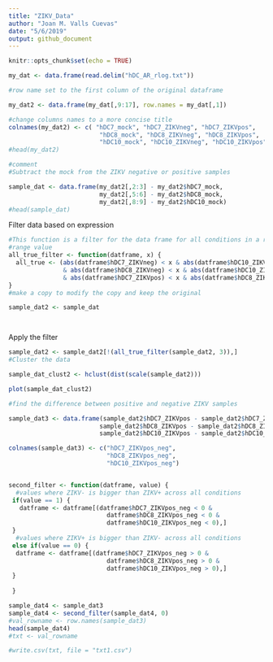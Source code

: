 ```yaml
---
title: "ZIKV_Data"
author: "Joan M. Valls Cuevas"
date: "5/6/2019"
output: github_document
---
```


```r
knitr::opts_chunk$set(echo = TRUE)
```

```r
my_dat <- data.frame(read.delim("hDC_AR_rlog.txt"))

#row name set to the first column of the original dataframe

my_dat2 <- data.frame(my_dat[,9:17], row.names = my_dat[,1])

#change columns names to a more concise title
colnames(my_dat2) <- c( "hDC7_mock", "hDC7_ZIKVneg", "hDC7_ZIKVpos",
                         "hDC8_mock", "hDC8_ZIKVneg", "hDC8_ZIKVpos",
                         "hDC10_mock", "hDC10_ZIKVneg", "hDC10_ZIKVpos")
#head(my_dat2)
```
``` r
#comment
#Subtract the mock from the ZIKV negative or positive samples

sample_dat <- data.frame(my_dat2[,2:3] - my_dat2$hDC7_mock,
                         my_dat2[,5:6] - my_dat2$hDC8_mock,
                         my_dat2[,8:9] - my_dat2$hDC10_mock)
#head(sample_dat)
```

Filter data based on expression
``` r
#This function is a filter for the data frame for all conditions in a row and a certain 
#range value
all_true_filter <- function(datframe, x) {
  all_true <- (abs(datframe$hDC7_ZIKVneg) < x & abs(datframe$hDC10_ZIKVpos) < x
               & abs(datframe$hDC8_ZIKVneg) < x & abs(datframe$hDC10_ZIKVneg) < x
               & abs(datframe$hDC7_ZIKVpos) < x & abs(datframe$hDC8_ZIKVpos) < x)
} 
#make a copy to modify the copy and keep the original

sample_dat2 <- sample_dat




```


Apply the filter
``` r

sample_dat2 <- sample_dat2[!(all_true_filter(sample_dat2, 3)),]
#Cluster the data 

sample_dat_clust2 <- hclust(dist(scale(sample_dat2)))

plot(sample_dat_clust2)
```



```r

#find the difference between positive and negative ZIKV samples

sample_dat3 <- data.frame(sample_dat2$hDC7_ZIKVpos - sample_dat2$hDC7_ZIKVneg,
                         sample_dat2$hDC8_ZIKVpos - sample_dat2$hDC8_ZIKVneg,
                         sample_dat2$hDC10_ZIKVpos - sample_dat2$hDC10_ZIKVneg,                              row.names = row.names(sample_dat2))

colnames(sample_dat3) <- c("hDC7_ZIKVpos_neg",
                           "hDC8_ZIKVpos_neg",
                           "hDC10_ZIKVpos_neg")


second_filter <- function(datframe, value) {
  #values where ZIKV- is bigger than ZIKV+ across all conditions 
 if(value == 1) {
   datframe <- datframe[(datframe$hDC7_ZIKVpos_neg < 0 &
                           datframe$hDC8_ZIKVpos_neg < 0 &
                           datframe$hDC10_ZIKVpos_neg < 0),]
 }
  #values where ZIKV+ is bigger than ZIKV- across all conditions
 else if(value == 0) {
  datframe <- datframe[(datframe$hDC7_ZIKVpos_neg > 0 &
                           datframe$hDC8_ZIKVpos_neg > 0 &
                           datframe$hDC10_ZIKVpos_neg > 0),] 
 } 
  
 }

sample_dat4 <- sample_dat3
sample_dat4 <- second_filter(sample_dat4, 0)
#val_rowname <- row.names(sample_dat3)
head(sample_dat4)
#txt <- val_rowname

#write.csv(txt, file = "txt1.csv")

```








